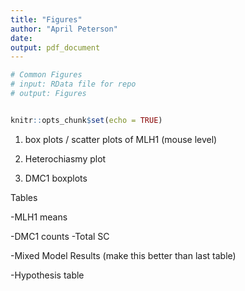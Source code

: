 ```yaml
---
title: "Figures"
author: "April Peterson"
date: 
output: pdf_document
---
```


  
```r

# Common Figures
# input: RData file for repo
# output: Figures 


knitr::opts_chunk$set(echo = TRUE)
```

1. box plots / scatter plots of MLH1 (mouse level)


2. Heterochiasmy plot


3. DMC1 boxplots

Tables

-MLH1 means

-DMC1 counts
-Total SC

-Mixed Model Results (make this better than last table)

-Hypothesis table

```r

```


```r

```

